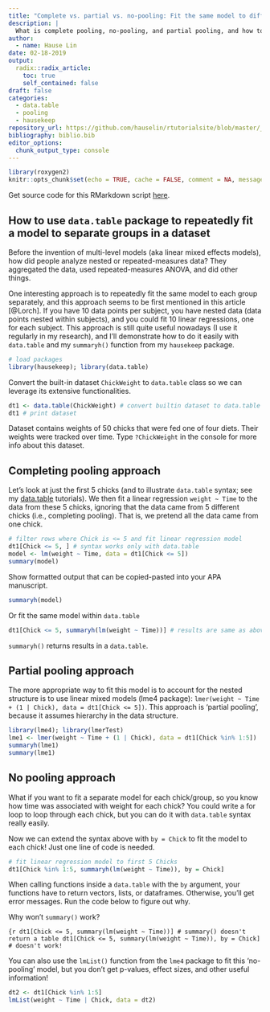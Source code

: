 ```yaml
---
title: "Complete vs. partial vs. no-pooling: Fit the same model to different groups (just one simple line of code)"
description: |
  What is complete pooling, no-pooling, and partial pooling, and how to use data.table for no-pooling models (fit the same model, but separately to each group)
author:
  - name: Hause Lin
date: 02-18-2019
output:
  radix::radix_article:
    toc: true
    self_contained: false
draft: false
categories: 
  - data.table
  - pooling
  - hausekeep
repository_url: https://github.com/hauselin/rtutorialsite/blob/master/_posts/2019-02-18-fit-models-to-every-group/fit-models-to-every-group.Rmd
bibliography: biblio.bib
editor_options: 
  chunk_output_type: console
---
```


```r
library(roxygen2)
knitr::opts_chunk$set(echo = TRUE, cache = FALSE, comment = NA, message = FALSE, warning = FALSE, R.options = list(width = 80))
```

Get source code for this RMarkdown script [here](https://github.com/hauselin/rtutorialsite/blob/master/_posts/2019-02-18-fit-models-to-every-group/fit-models-to-every-group.Rmd).

## How to use `data.table` package to repeatedly fit a model to separate groups in a dataset

Before the invention of multi-level models (aka linear mixed effects models), how did people analyze nested or repeated-measures data? They aggregated the data, used repeated-measures ANOVA, and did other things. 

One interesting approach is to repeatedly fit the same model to each group separately, and this approach seems to be first mentioned in this article [@Lorch]. If you have 10 data points per subject, you have nested data (data points nested within subjects), and you could fit 10 linear regressions, one for each subject. This approach is still quite useful nowadays (I use it regularly in my research), and I'll demonstrate how to do it easily with `data.table` and my `summaryh()` function from my `hausekeep` package. 

```r
# load packages
library(hausekeep); library(data.table)
```

Convert the built-in dataset `ChickWeight` to `data.table` class so we can leverage its extensive functionalities. 

```r
dt1 <- data.table(ChickWeight) # convert builtin dataset to data.table class
dt1 # print dataset 
```

<aside>
Dataset contains weights of 50 chicks that were fed one of four diets. Their weights were tracked over time. Type `?ChickWeight` in the console for more info about this dataset.
</aside>

## Completing pooling approach

Let's look at just the first 5 chicks (and to illustrate `data.table` syntax; see my [data.table](https://hausetutorials.netlify.com/0002_tidyverse_datatable.html) tutorials). We then fit a linear regression `weight ~ Time` to the data from these 5 chicks, ignoring that the data came from 5 different chicks (i.e., completing pooling).  That is, we pretend all the data came from one chick.

```r
# filter rows where Chick is <= 5 and fit linear regression model
dt1[Chick <= 5, ] # syntax works only with data.table
model <- lm(weight ~ Time, data = dt1[Chick <= 5])
summary(model)
```

Show formatted output that can be copied-pasted into your APA manuscript.

```r
summaryh(model) 
```

Or fit the same model within `data.table`

```r
dt1[Chick <= 5, summaryh(lm(weight ~ Time))] # results are same as above
```

<aside>
`summaryh()` returns results in a `data.table`.
</aside>

## Partial pooling approach

The more appropriate way to fit this model is to account for the nested structure is to use linear mixed models (lme4 package): `lmer(weight ~ Time + (1 | Chick), data = dt1[Chick <= 5])`. This approach is 'partial pooling', because it assumes hierarchy in the data structure.

```r
library(lme4); library(lmerTest)
lme1 <- lmer(weight ~ Time + (1 | Chick), data = dt1[Chick %in% 1:5])
summaryh(lme1)
summary(lme1)
```

## No pooling approach

What if you want to fit a separate model for each chick/group, so you know how time was associated with weight for each chick? You could write a for loop to loop through each chick, but you can do it with `data.table` syntax really easily. 

Now we can extend the syntax above with `by = Chick` to fit the model to each chick! Just one line of code is needed.

```r
# fit linear regression model to first 5 Chicks
dt1[Chick %in% 1:5, summaryh(lm(weight ~ Time)), by = Chick]
```
<aside>
When calling functions inside a `data.table` with the `by` argument, your functions have to return vectors, lists, or dataframes. Otherwise, you'll get error messages. Run the code below to figure out why.
</aside>

Why won't `summary()` work?

```{r
dt1[Chick <= 5, summary(lm(weight ~ Time))] # summary() doesn't return a table
dt1[Chick <= 5, summary(lm(weight ~ Time)), by = Chick] # doesn't work! 
```

You can also use the `lmList()` function from the `lme4` package to fit this 'no-pooling' model, but you don't get p-values, effect sizes, and other useful information!

```r
dt2 <- dt1[Chick %in% 1:5]
lmList(weight ~ Time | Chick, data = dt2)
```

